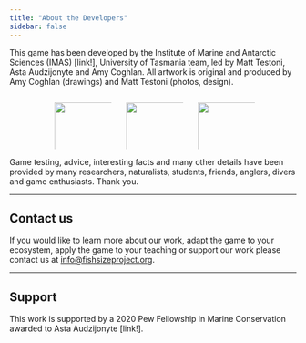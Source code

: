 ```yaml
---
title: "About the Developers"
sidebar: false
---
```


This game has been developed by the Institute of Marine and Antarctic Sciences (IMAS) <bf>[link!]</bf>, University of Tasmania team, led by Matt Testoni, Asta Audzijonyte and Amy Coghlan. All artwork is original and produced by Amy Coghlan (drawings) and Matt Testoni (photos, design). 

::: columns
::: {.column width="12.5%"}
<!-- empty column -->
:::

::: {.column width="25%"}
![](/images/photo.png){style="text-align:center; width:100%; height:auto; padding-left: 5%; padding-right:5%"}

::: text-center
Matt Testoni
:::

:::

::: {.column width="25%"}
![](/images/photo.png){style="text-align:center; width:100%; height:auto; padding-left: 5%; padding-right:5%"}

::: text-center
Asta Audzijonyte
:::

:::

::: {.column width="25%"}
![](/images/photo.png){style="text-align:center; width:100%; height:auto; padding-left: 5%; padding-right:5%"}

::: text-center
Amy Coghlan
:::

:::

::: {.column width="12.5%"}
<!-- empty column -->
:::

:::

Game testing, advice, interesting facts and many other details have been provided by many researchers, naturalists, students, friends, anglers, divers and game enthusiasts. Thank you.

------------------------------------------------------------------------

## Contact us {#sec-contact-us}

If you would like to learn more about our work, adapt the game to your
ecosystem, apply the game to your teaching or support our work please
contact us at
[info\@fishsizeproject.org](mailto:info@fishsizeproject.org "Contact email").

------------------------------------------------------------------------

## Support {#sec-support}

This work is supported by a 2020 Pew Fellowship in Marine Conservation
awarded to Asta Audzijonyte <bf>[link!]</bf>.

